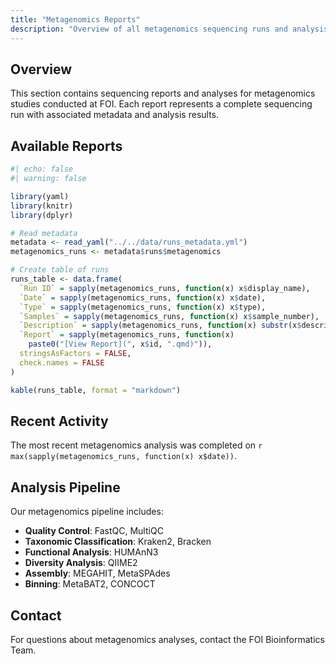 ```yaml
---
title: "Metagenomics Reports"
description: "Overview of all metagenomics sequencing runs and analysis reports"
---
```


## Overview

This section contains sequencing reports and analyses for metagenomics studies conducted at FOI. Each report represents a complete sequencing run with associated metadata and analysis results.

## Available Reports

```r
#| echo: false
#| warning: false

library(yaml)
library(knitr)
library(dplyr)

# Read metadata
metadata <- read_yaml("../../data/runs_metadata.yml")
metagenomics_runs <- metadata$runs$metagenomics

# Create table of runs
runs_table <- data.frame(
  `Run ID` = sapply(metagenomics_runs, function(x) x$display_name),
  `Date` = sapply(metagenomics_runs, function(x) x$date),
  `Type` = sapply(metagenomics_runs, function(x) x$type),
  `Samples` = sapply(metagenomics_runs, function(x) x$sample_number),
  `Description` = sapply(metagenomics_runs, function(x) substr(x$description, 1, 50)),
  `Report` = sapply(metagenomics_runs, function(x) 
    paste0("[View Report](", x$id, ".qmd)")),
  stringsAsFactors = FALSE,
  check.names = FALSE
)

kable(runs_table, format = "markdown")
```

## Recent Activity

The most recent metagenomics analysis was completed on `r max(sapply(metagenomics_runs, function(x) x$date))`.

## Analysis Pipeline

Our metagenomics pipeline includes:

- **Quality Control**: FastQC, MultiQC
- **Taxonomic Classification**: Kraken2, Bracken  
- **Functional Analysis**: HUMAnN3
- **Diversity Analysis**: QIIME2
- **Assembly**: MEGAHIT, MetaSPAdes
- **Binning**: MetaBAT2, CONCOCT

## Contact

For questions about metagenomics analyses, contact the FOI Bioinformatics Team.
